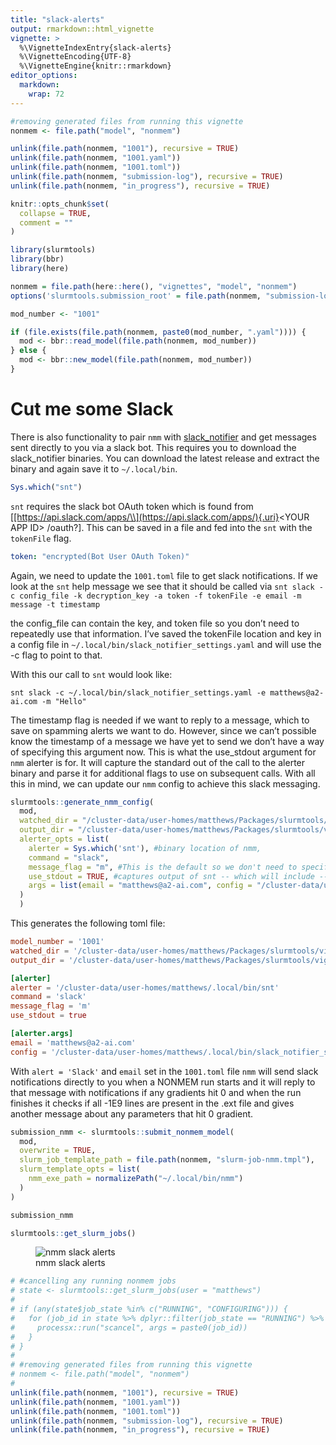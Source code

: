 ```yaml
---
title: "slack-alerts"
output: rmarkdown::html_vignette
vignette: >
  %\VignetteIndexEntry{slack-alerts}
  %\VignetteEncoding{UTF-8}
  %\VignetteEngine{knitr::rmarkdown}
editor_options: 
  markdown: 
    wrap: 72
---
```


```r
#removing generated files from running this vignette
nonmem <- file.path("model", "nonmem")

unlink(file.path(nonmem, "1001"), recursive = TRUE)
unlink(file.path(nonmem, "1001.yaml"))
unlink(file.path(nonmem, "1001.toml"))
unlink(file.path(nonmem, "submission-log"), recursive = TRUE) 
unlink(file.path(nonmem, "in_progress"), recursive = TRUE)
```

```r
knitr::opts_chunk$set(
  collapse = TRUE,
  comment = ""
)
```

```r
library(slurmtools)
library(bbr)
library(here)

nonmem = file.path(here::here(), "vignettes", "model", "nonmem")
options('slurmtools.submission_root' = file.path(nonmem, "submission-log"))
```

```r
mod_number <- "1001"

if (file.exists(file.path(nonmem, paste0(mod_number, ".yaml")))) {
  mod <- bbr::read_model(file.path(nonmem, mod_number))
} else {
  mod <- bbr::new_model(file.path(nonmem, mod_number))
}
```

# Cut me some Slack

There is also functionality to pair `nmm` with
[slack_notifier](https://github.com/A2-ai/slack_notifier/releases/) and
get messages sent directly to you via a slack bot. This requires you to
download the slack_notifier binaries. You can download the latest
release and extract the binary and again save it to `~/.local/bin`.

```r
Sys.which("snt")
```

`snt` requires the slack bot OAuth token which is found from
[[[https://api.slack.com/apps/\\\\](https://api.slack.com/apps/){.uri}](%5Bhttps://api.slack.com/apps/%5D(https://api.slack.com/apps/)%7B.uri%7D){.uri}\<YOUR
APP ID\> /oauth?]. This can be saved in a file and fed into the `snt`
with the `tokenFile` flag.

``` slack_notifier/config.yaml
token: "encrypted(Bot User OAuth Token)"
```

Again, we need to update the `1001.toml` file to get slack
notifications. If we look at the `snt` help message we see that it
should be called via
`snt slack -c config_file -k decryption_key -a token -f tokenFile -e email -m message -t timestamp`

the config_file can contain the key, and token file so you don't need to
repeatedly use that information. I've saved the tokenFile location and
key in a config file in `~/.local/bin/slack_notifier_settings.yaml` and
will use the -c flag to point to that.

With this our call to `snt` would look like:

`snt slack -c ~/.local/bin/slack_notifier_settings.yaml -e matthews@a2-ai.com -m "Hello"`

The timestamp flag is needed if we want to reply to a message, which to
save on spamming alerts we want to do. However, since we can't possible
know the timestamp of a message we have yet to send we don't have a way
of specifying this argument now. This is what the use_stdout argument
for `nmm` alerter is for. It will capture the standard out of the call
to the alerter binary and parse it for additional flags to use on
subsequent calls. With all this in mind, we can update our `nmm` config
to achieve this slack messaging.

```r
slurmtools::generate_nmm_config( 
  mod, 
  watched_dir = "/cluster-data/user-homes/matthews/Packages/slurmtools/vignettes/model/nonmem",
  output_dir = "/cluster-data/user-homes/matthews/Packages/slurmtools/vignettes/model/nonmem/in_progress",
  alerter_opts = list(
    alerter = Sys.which('snt'), #binary location of nmm,
    command = "slack",
    message_flag = "m", #This is the default so we don't need to specify it
    use_stdout = TRUE, #captures output of snt -- which will include --timestamp aksfl;ajklajl;
    args = list(email = "matthews@a2-ai.com", config = "/cluster-data/user-homes/matthews/.local/bin/slack_notifier_settings.yaml")
  )
  )
```

This generates the following toml file:

``` 1001.toml
model_number = '1001'
watched_dir = '/cluster-data/user-homes/matthews/Packages/slurmtools/vignettes/model/nonmem'
output_dir = '/cluster-data/user-homes/matthews/Packages/slurmtools/vignettes/model/nonmem/in_progress'

[alerter]
alerter = '/cluster-data/user-homes/matthews/.local/bin/snt'
command = 'slack'
message_flag = 'm'
use_stdout = true

[alerter.args]
email = 'matthews@a2-ai.com'
config = '/cluster-data/user-homes/matthews/.local/bin/slack_notifier_settings.yaml'
```

With `alert = 'Slack'` and `email` set in the `1001.toml` file `nmm`
will send slack notifications directly to you when a NONMEM run starts
and it will reply to that message with notifications if any gradients
hit 0 and when the run finishes it checks if all -1E9 lines are present
in the .ext file and gives another message about any parameters that hit
0 gradient.

```r
submission_nmm <- slurmtools::submit_nonmem_model( 
  mod, 
  overwrite = TRUE,
  slurm_job_template_path = file.path(nonmem, "slurm-job-nmm.tmpl"),
  slurm_template_opts = list(
    nmm_exe_path = normalizePath("~/.local/bin/nmm")
  )
)

submission_nmm
```

```r
slurmtools::get_slurm_jobs()
```

![nmm slack alerts](data/images/nmm_slack_notifications.png)

```r
# #cancelling any running nonmem jobs
# state <- slurmtools::get_slurm_jobs(user = "matthews")
# 
# if (any(state$job_state %in% c("RUNNING", "CONFIGURING"))) {
#   for (job_id in state %>% dplyr::filter(job_state == "RUNNING") %>% dplyr::pull("job_id")) {
#     processx::run("scancel", args = paste0(job_id))
#   }
# }
# 
# #removing generated files from running this vignette
# nonmem <- file.path("model", "nonmem")
# 
unlink(file.path(nonmem, "1001"), recursive = TRUE)
unlink(file.path(nonmem, "1001.yaml"))
unlink(file.path(nonmem, "1001.toml"))
unlink(file.path(nonmem, "submission-log"), recursive = TRUE)
unlink(file.path(nonmem, "in_progress"), recursive = TRUE)
```
